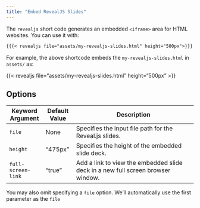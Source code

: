 ```yaml
---
title: "Embed RevealJS Slides"
---
```


The `revealjs` short code generates an embedded `<iframe>` area for HTML websites. You can use it with:

```markdown
{{{< revealjs file="assets/my-revealjs-slides.html" height="500px">}}}
```

For example, the above shortcode embeds the `my-revealjs-slides.html` in `assets/` as:

{{< revealjs file="assets/my-revealjs-slides.html" height="500px" >}}

## Options

| Keyword Argument | Default Value | Description                                              |
|------------------|---------------|----------------------------------------------------------|
| `file`           | None          | Specifies the input file path for the Reveal.js slides.  |
| `height`         | "475px"       | Specifies the height of the embedded slide deck.         |
| `full-screen-link`    | "true"        | Add a link to view the embedded slide deck in a new full screen browser window.         |

You may also omit specifying a `file` option. We'll automatically use the first parameter as the `file`